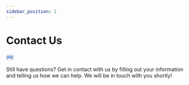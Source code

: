 ```yaml
---
sidebar_position: 2
---
```



# Contact Us
[<svg xmlns="http://www.w3.org/2000/svg" viewBox="0 0 80 80" width="20px"><path fill="#66798f" d="M14 16H66V24H14z"></path><path fill="#b0c1d4" d="M8,63.5c-3,0-5.5-2.5-5.5-5.5V26c0-3,2.5-5.5,5.5-5.5h64c3,0,5.5,2.5,5.5,5.5v32 c0,3-2.5,5.5-5.5,5.5H8z"></path><path fill="#66798f" d="M72,21c2.8,0,5,2.2,5,5v32c0,2.8-2.2,5-5,5H8c-2.8,0-5-2.2-5-5V26c0-2.8,2.2-5,5-5H72 M72,20H8 c-3.3,0-6,2.7-6,6v32c0,3.3,2.7,6,6,6h64c3.3,0,6-2.7,6-6V26C78,22.7,75.3,20,72,20L72,20z"></path><path fill="#fff" d="M16.5 2.5H63.5V23.5H16.5z"></path><path fill="#788b9c" d="M63,3v20H17V3H63 M64,2H16v22h48V2L64,2z"></path><path fill="#8bb7f0" d="M22,41.5c-3,0-5.5-2.5-5.5-5.5V20.5h47V36c0,3-2.5,5.5-5.5,5.5H22z"></path><path fill="#4e7ab5" d="M63,21v15c0,2.8-2.2,5-5,5H22c-2.8,0-5-2.2-5-5V21H63 M64,20H16v16c0,3.3,2.7,6,6,6h36 c3.3,0,6-2.7,6-6V20L64,20z"></path><path fill="#fff" d="M16.5 50.5H63.5V77.5H16.5z"></path><path fill="#788b9c" d="M63,51v26H17V51H63 M64,50H16v28h48V50L64,50z"></path><path fill="#d6e3ed" d="M17 52H63V56H17z"></path><path fill="#788b9c" d="M26 59H54V60H26zM26 67H54V68H26z"></path><g><path fill="#ffeea3" d="M70 28A2 2 0 1 0 70 32A2 2 0 1 0 70 28Z"></path></g><path fill="#66798f" d="M17,56v-4h46v4h2c1.7,0,3-1.3,3-3l0,0c0-1.7-1.3-3-3-3H15c-1.7,0-3,1.3-3,3l0,0c0,1.7,1.3,3,3,3H17z"></path></svg>](/Assets/file/resource-section-contactUs.pdf)


Still have questions? Get in contact with us by filling out your information and telling us how we can help. We will be in touch with you shortly!


<ContactUsPage />

